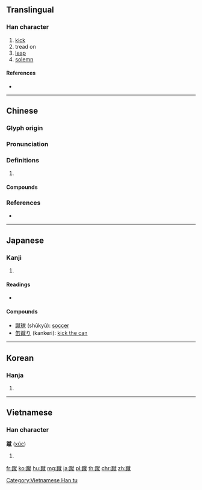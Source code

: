 {{character info/new}}
==Translingual==

===Han character===
{{Han char|rn=157|rad=足|as=12|sn=19|four=63114|canj=RMYFU|ids=⿰⻊就}}

# [[kick]]
# tread on
# [[leap]]
# [[solemn]]

====References====
* {{Han ref|kx=1233.360|dkj=37876|dj=1706.020|hdz=63740.120|uh=8E74|ud=36468|bh=C3E0|bd=50144}}

----

==Chinese==
{{zh-forms}}

===Glyph origin===
{{Han etym}}

===Pronunciation===
{{zh-pron
|m=cù,jiu
|c=zuk1,cuk1
|mc=y
|oc=y
|cat=
}}

===Definitions===
{{zh-hanzi}}

# {{rfdef|zh}}

====Compounds====
{{zh-der|一蹴而就|一蹴|一蹴而得|刨蹴|一蹴可幾|蹴然|蹴鞠|蹴圓|蹴踘|蹴蹴然}}

===References===
* {{R:yue:mfccd}}

----

==Japanese==

===Kanji===
{{ja-kanji|grade=c|rs=足12}}

# {{defn|lang=ja|sort=足12}}

====Readings====
* {{ja-readings|on=[[しゅう]] (shū), [[しゅく]] (shuku)|kun=[[ける]] (keru)|nanori=}}

====Compounds====
* [[蹴球]] (shūkyū): [[soccer]]
* [[缶蹴り]] (kankeri): [[kick the can]]

----

==Korean==

===Hanja===
{{ko-hanja|hangeul=축|eumhun=|rv=chuk|mr=ch'uk|y=chwuk}}

# {{defn|lang=ko|sort=足12}}

----

==Vietnamese==

===Han character===
'''蹴''' ([[xúc]])

# {{defn|lang=vi}}

[[Category:Vietnamese Han tu]]

[[fr:蹴]]
[[ko:蹴]]
[[hu:蹴]]
[[mg:蹴]]
[[ja:蹴]]
[[pl:蹴]]
[[th:蹴]]
[[chr:蹴]]
[[zh:蹴]]